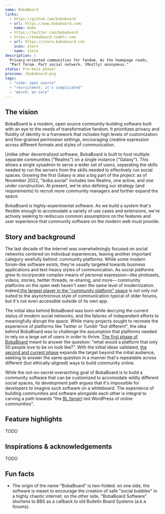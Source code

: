 ```yaml
---
name: BobaBoard
links:
  - https://github.com/bobaboard
  - url: https://www.bobaboard.com/
    name: Home
  - https://twitter.com/bobaboard
  - https://bobaboard.tumblr.com
  - url: https://store.bobaboard.com
    icon: store
    name: store
description: |
  Privacy-oriented communities for fandom. As the homepage reads, 
  "Part forum. Part social network. (Mostly) anonymous."
status: Pre-beta phase!
preview: /bobaboard.png
tags:
  - "code: open source"
  - "recruitment: it's complicated"
  - "merch: on sale"
---
```


## The vision

BobaBoard is a modern, open source community-building software built with an eye to the needs of transformative fandom. It prioritizes
privacy and fluidity of identity in a framework that includes high levels of customization and fine-grained permission settings, encouraging
creative expression across different formats and styles of communication.

Unlike other decentralized software, BobaBoard is built to host multiple separate communities ("Realms") on a single instance ("Galaxy"). This allows
a single sysadmin to serve a wider set of users, separating the skills needed to run the servers from the skills needed to effectively run social spaces.
Growing the first Galaxy is also a big part of the project: as of November 2022, "boba.social" includes two Realms, one active, and one under construction. At
present, we're also defining our strategy (and requirements) to recruit more community managers and further expand the space.

BobaBoard is highly-experimental software. As we build a system that's flexible enough to accomodate a variety of use cases and extensions, we're actively
seeking to rediscuss common assumptions on the features and user experience that community software on the modern web must provide.

## Story and background

The last decade of the internet was overwhelmingly focused on social networks centered on individual experiences, leaving another important category
woefully behind: community platforms. While some modern forum-like software exists, they're usually targeted towards business applications and text-heavy styles of
communication. As social platforms grew to incorporate complex means of personal expression—like photosets, videos, stories, twitter threads, re-sharing, and more—
community platforms on the open web haven't seen the same level of modernization. Indeed,[the largest player in the "community platform" space](https://discord.com/)
is not only not suited to the asynchronous style of communication typical of older forums, but it's not even accessible outside of its own app.

The initial idea behind BobaBoard was born while decrying the current status of modern social networks, and the failures of independent efforts to meaningfully
disrupt the space. While many projects sought to recreate the experience of platforms like Twitter or Tumblr "but different", the idea behind BobaBoard
was to challenge the assumption that platforms needed to rely on a large set of users in order to thrive. [The first phase of BobaBoard](https://v1.bobaboard.com/) meant
to answer the question: "what would a platform that only 50 people _love_ to be on look like?". With the initial ideas validated, [the second and current
phase](https://bobaboard.com/) expands the target beyond the initial audience, seeking to answer the same question in a manner that's repeatable across
different (but ethically-aligned) ways to build community online.

While the not-so-secret overarching goal of BobaBoard is to build a community software that can be customized to accomodate wildly different social spaces, its
development path argues that it's impossible for developers to imagine such software on a whiteboard. The experience of building communities and software alongside
each other is integral to carving a path towards "the [BL fangirl](https://tvtropes.org/pmwiki/pmwiki.php/Main/YaoiFangirl)-led WordPress of online communities".

## Feature highlights

TODO

## Inspirations & acknowledgements

TODO

## Fun facts

- The origin of the name "BobaBoard" is two-folded: on one side, the software is meant to encourage the creation of safe "social bubbles" in a
  highly chaotic internet; on the other side, "BobaBoard Software" shortens to BBS as a callback to old Bulletin Board Systems (a.k.a forums).
